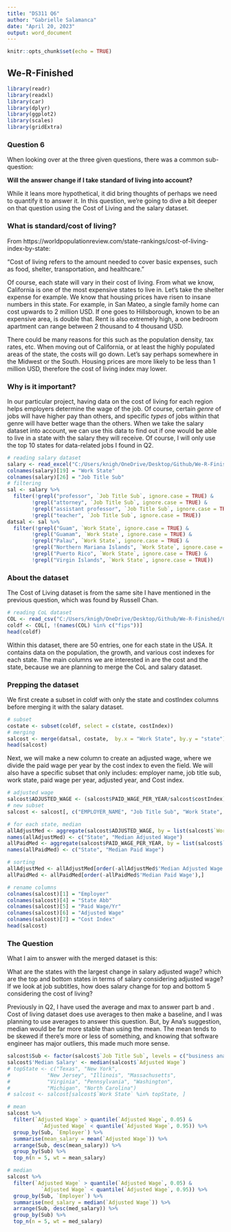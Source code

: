 ```yaml
---
title: "DS311 Q6"
author: "Gabrielle Salamanca"
date: "April 20, 2023"
output: word_document
---
```


```r
knitr::opts_chunk$set(echo = TRUE)
```

## We-R-Finished

```r
library(readr)
library(readxl)
library(car)
library(dplyr)
library(ggplot2)
library(scales)
library(gridExtra)
```

### Question 6

When looking over at the three given questions, there was a common sub-question:

**Will the answer change if I take standard of living into account?**

While it leans more hypothetical, it did bring thoughts of perhaps we need to quantify it to answer it. In this question, we're going to dive a bit deeper on that question using the Cost of Living and the salary dataset.

### What is standard/cost of living?

From https://worldpopulationreview.com/state-rankings/cost-of-living-index-by-state:

"Cost of living refers to the amount needed to cover basic expenses, such as food, shelter, transportation, and healthcare."

Of course, each state will vary in their cost of living. From what we know, California is one of the most expensive states to live in. Let's take the shelter expense for example. We know that housing prices have risen to insane numbers in this state. For example, in San Mateo, a single family home can cost upwards to 2 million USD. If one goes to Hillsborough, known to be an expensive area, is double that. Rent is also extremely high, a one bedroom apartment can range between 2 thousand to 4 thousand USD. 

There could be many reasons for this such as the population density, tax rates, etc. When moving out of California, or at least the highly populated areas of the state, the costs will go down. Let's say perhaps somewhere in the Midwest or the South. Housing prices are more likely to be less than 1 million USD, therefore the cost of living index may lower.

### Why is it important?

In our particular project, having data on the cost of living for each region helps employers determine the wage of the job. Of course, certain *genre* of jobs will have higher pay than others, and specific *types* of jobs within that genre will have better wage than the others. When we take the salary dataset into account, we can use this data to find out if one would be able to live in a state with the salary they will receive. Of course, I will only use the top 10 states for data-related jobs I found in Q2.

```r
# reading salary dataset
salary <- read_excel("C:/Users/knigh/OneDrive/Desktop/Github/We-R-Finished/salary/salary_data_states.xlsx")
colnames(salary)[19] = "Work State"
colnames(salary)[26] = "Job Title Sub"
# filtering
sal <- salary %>%
  filter(!grepl("professor", `Job Title Sub`, ignore.case = TRUE) &
       	!grepl("attorney", `Job Title Sub`, ignore.case = TRUE) &
       	!grepl("assistant professor", `Job Title Sub`, ignore.case = TRUE) &
       	!grepl("teacher", `Job Title Sub`, ignore.case = TRUE))
datsal <- sal %>%
  filter(!grepl("Guam", `Work State`, ignore.case = TRUE) &
       	!grepl("Guamam", `Work State`, ignore.case = TRUE) &
       	!grepl("Palau", `Work State`, ignore.case = TRUE) &
       	!grepl("Northern Mariana Islands", `Work State`, ignore.case = TRUE) &
       	!grepl("Puerto Rico", `Work State`, ignore.case = TRUE) &
       	!grepl("Virgin Islands", `Work State`, ignore.case = TRUE))
```

### About the dataset

The Cost of Living dataset is from the same site I have mentioned in the previous question, which was found by Russell Chan.

```r
# reading CoL dataset
COL <- read_csv("C:/Users/knigh/OneDrive/Desktop/Github/We-R-Finished/CostOfLiving2023.csv", show_col_types = FALSE)
coldf <- COL[, !(names(COL) %in% c("fips"))]
head(coldf)
```

Within this dataset, there are 50 entries, one for each state in the USA. It contains data on the population, the growth, and various cost indexes for each state. The main columns we are interested in are the cost and the state, because we are planning to merge the CoL and salary dataset.

### Prepping the dataset

We first create a subset in coldf with only the state and costIndex columns before merging it with the salary dataset.

```r
# subset
costate <- subset(coldf, select = c(state, costIndex))
# merging
salcost <- merge(datsal, costate,  by.x = "Work State", by.y = "state")
head(salcost)
```

Next, we will make a new column to create an adjusted wage, where we divide the paid wage per year by the cost index to even the field. We will also have a specific subset that only includes: employer name, job title sub, work state, paid wage per year, adjusted year, and Cost index.

```r
# adjusted wage
salcost$ADJUSTED_WAGE <- (salcost$PAID_WAGE_PER_YEAR/salcost$costIndex)*100
# new subset
salcost <- salcost[, c("EMPLOYER_NAME", "Job Title Sub", "Work State", "WORK_STATE_ABBREVIATION", "PAID_WAGE_PER_YEAR", "ADJUSTED_WAGE", "costIndex")]

# for each state, median
allAdjustMed <- aggregate(salcost$ADJUSTED_WAGE, by = list(salcost$`Work State`), FUN = median)
names(allAdjustMed) <- c("State", "Median Adjusted Wage")
allPaidMed <- aggregate(salcost$PAID_WAGE_PER_YEAR, by = list(salcost$`Work State`), FUN = median)
names(allPaidMed) <- c("State", "Median Paid Wage")

# sorting
allAdjustMed <- allAdjustMed[order(-allAdjustMed$'Median Adjusted Wage'),]
allPaidMed <- allPaidMed[order(-allPaidMed$'Median Paid Wage'),]

# rename columns
colnames(salcost)[1] = "Employer"
colnames(salcost)[4] = "State Abb"
colnames(salcost)[5] = "Paid Wage/Yr"
colnames(salcost)[6] = "Adjusted Wage"
colnames(salcost)[7] = "Cost Index"
head(salcost)
```

### The Question

What I aim to answer with the merged dataset is this:

What are the states with the largest change in salary adjusted wage? which are the top and bottom states in terms of salary considering adjusted wage? If we look at job subtitles, how does salary change for top and bottom 5 considering the cost of living?

Previously in Q2, I have used the average and max to answer part b and . Cost of living dataset does use averages to then make a baseline, and I was planning to use averages to answer this question. But, by Ana's suggestion, median would be far more stable than using the mean. The mean tends to be skewed if there's more or less of something, and knowing that software engineer has major outliers, this made much more sense.

```r
salcost$Sub <- factor(salcost$`Job Title Sub`, levels = c("business analyst", "data analyst", "data scientist", "management consultant", "software engineer"))
salcost$'Median Salary' <- median(salcost$`Adjusted Wage`)
# topState <- c("Texas", "New York",
#     		 "New Jersey", "Illinois", "Massachusetts",
#     		 "Virginia", "Pennsylvania", "Washington",
#     		 "Michigan", "North Carolina")
# salcost <- salcost[salcost$`Work State` %in% topState, ]

# mean
salcost %>%
  filter(`Adjusted Wage` > quantile(`Adjusted Wage`, 0.05) & 
           `Adjusted Wage` < quantile(`Adjusted Wage`, 0.95)) %>%
  group_by(Sub, `Employer`) %>%
  summarise(mean_salary = mean(`Adjusted Wage`)) %>%
  arrange(Sub, desc(mean_salary)) %>%
  group_by(Sub) %>%
  top_n(n = 5, wt = mean_salary)

# median
salcost %>%
  filter(`Adjusted Wage` > quantile(`Adjusted Wage`, 0.05) & 
           `Adjusted Wage` < quantile(`Adjusted Wage`, 0.95)) %>%
  group_by(Sub, `Employer`) %>%
  summarise(med_salary = median(`Adjusted Wage`)) %>%
  arrange(Sub, desc(med_salary)) %>%
  group_by(Sub) %>%
  top_n(n = 5, wt = med_salary)
```

```r
```
